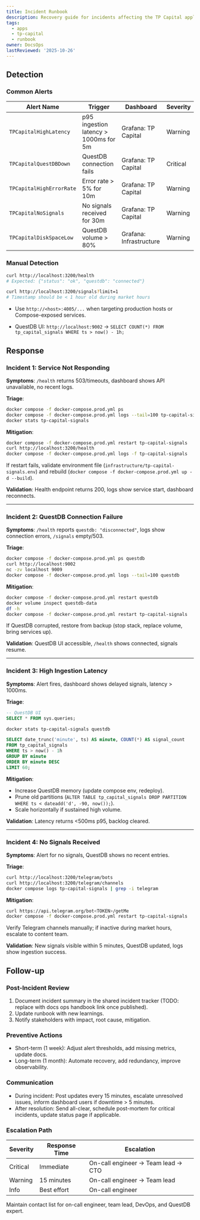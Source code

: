 ```yaml
---
title: Incident Runbook
description: Recovery guide for incidents affecting the TP Capital application.
tags:
  - apps
  - tp-capital
  - runbook
owner: DocsOps
lastReviewed: '2025-10-26'
---
```

## Detection

### Common Alerts

| Alert Name | Trigger | Dashboard | Severity |
|------------|---------|-----------|----------|
| `TPCapitalHighLatency` | p95 ingestion latency > 1000ms for 5m | Grafana: TP Capital | Warning |
| `TPCapitalQuestDBDown` | QuestDB connection fails | Grafana: TP Capital | Critical |
| `TPCapitalHighErrorRate` | Error rate > 5% for 10m | Grafana: TP Capital | Warning |
| `TPCapitalNoSignals` | No signals received for 30m | Grafana: TP Capital | Warning |
| `TPCapitalDiskSpaceLow` | QuestDB volume > 80% | Grafana: Infrastructure | Warning |

### Manual Detection

```bash
curl http://localhost:3200/health
# Expected: {"status": "ok", "questdb": "connected"}

curl http://localhost:3200/signals?limit=1
# Timestamp should be < 1 hour old during market hours
```

- Use `http://<host>:4005/...` when targeting production hosts or Compose-exposed services.

- QuestDB UI: `http://localhost:9002` → `SELECT COUNT(*) FROM tp_capital_signals WHERE ts > now() - 1h;`

## Response

### Incident 1: Service Not Responding

**Symptoms**: `/health` returns 503/timeouts, dashboard shows API unavailable, no recent logs.

**Triage**:

```bash
docker compose -f docker-compose.prod.yml ps
docker compose -f docker-compose.prod.yml logs --tail=100 tp-capital-signals
docker stats tp-capital-signals
```

**Mitigation**:

```bash
docker compose -f docker-compose.prod.yml restart tp-capital-signals
curl http://localhost:3200/health
docker compose -f docker-compose.prod.yml logs -f tp-capital-signals
```

If restart fails, validate environment file (`infrastructure/tp-capital-signals.env`) and rebuild (`docker compose -f docker-compose.prod.yml up -d --build`).

**Validation**: Health endpoint returns 200, logs show service start, dashboard reconnects.

---

### Incident 2: QuestDB Connection Failure

**Symptoms**: `/health` reports `questdb: "disconnected"`, logs show connection errors, `/signals` empty/503.

**Triage**:

```bash
docker compose -f docker-compose.prod.yml ps questdb
curl http://localhost:9002
nc -zv localhost 9009
docker compose -f docker-compose.prod.yml logs --tail=100 questdb
```

**Mitigation**:

```bash
docker compose -f docker-compose.prod.yml restart questdb
docker volume inspect questdb-data
df -h
docker compose -f docker-compose.prod.yml restart tp-capital-signals
```

If QuestDB corrupted, restore from backup (stop stack, replace volume, bring services up).

**Validation**: QuestDB UI accessible, `/health` shows connected, signals resume.

---

### Incident 3: High Ingestion Latency

**Symptoms**: Alert fires, dashboard shows delayed signals, latency > 1000ms.

**Triage**:

```sql
-- QuestDB UI
SELECT * FROM sys.queries;
```

```bash
docker stats tp-capital-signals questdb
```

```sql
SELECT date_trunc('minute', ts) AS minute, COUNT(*) AS signal_count
FROM tp_capital_signals
WHERE ts > now() - 1h
GROUP BY minute
ORDER BY minute DESC
LIMIT 60;
```

**Mitigation**:

- Increase QuestDB memory (update compose env, redeploy).
- Prune old partitions (`ALTER TABLE tp_capital_signals DROP PARTITION WHERE ts < dateadd('d', -90, now());`).
- Scale horizontally if sustained high volume.

**Validation**: Latency returns &lt;500ms p95, backlog cleared.

---

### Incident 4: No Signals Received

**Symptoms**: Alert for no signals, QuestDB shows no recent entries.

**Triage**:

```bash
curl http://localhost:3200/telegram/bots
curl http://localhost:3200/telegram/channels
docker compose logs tp-capital-signals | grep -i telegram
```

**Mitigation**:

```bash
curl https://api.telegram.org/bot<TOKEN>/getMe
docker compose -f docker-compose.prod.yml restart tp-capital-signals
```

Verify Telegram channels manually; if inactive during market hours, escalate to content team.

**Validation**: New signals visible within 5 minutes, QuestDB updated, logs show ingestion success.

## Follow-up

### Post-Incident Review

1. Document incident summary in the shared incident tracker (TODO: replace with docs ops handbook link once published).
2. Update runbook with new learnings.
3. Notify stakeholders with impact, root cause, mitigation.

### Preventive Actions

- Short-term (1 week): Adjust alert thresholds, add missing metrics, update docs.
- Long-term (1 month): Automate recovery, add redundancy, improve observability.

### Communication

- During incident: Post updates every 15 minutes, escalate unresolved issues, inform dashboard users if downtime > 5 minutes.
- After resolution: Send all-clear, schedule post-mortem for critical incidents, update status page if applicable.

### Escalation Path

| Severity | Response Time | Escalation |
|----------|---------------|------------|
| Critical | Immediate | On-call engineer → Team lead → CTO |
| Warning | 15 minutes | On-call engineer → Team lead |
| Info | Best effort | On-call engineer |

Maintain contact list for on-call engineer, team lead, DevOps, and QuestDB expert.
